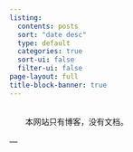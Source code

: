 ```yaml
---
listing:
  contents: posts
  sort: "date desc"
  type: default
  categories: true
  sort-ui: false
  filter-ui: false
page-layout: full
title-block-banner: true
---
```

<br>
&#8195;&#8195;本网站只有博客，没有文档。
<br>
<br>
---
<br>
